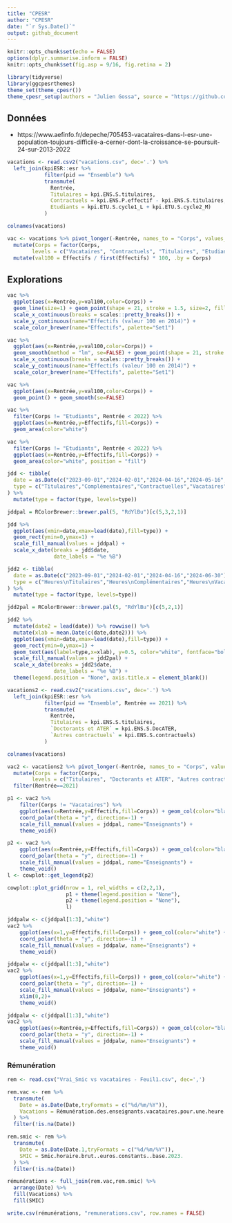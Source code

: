 ```yaml
---
title: "CPESR"
author: "CPESR"
date: "`r Sys.Date()`"
output: github_document
---
```


```r
knitr::opts_chunk$set(echo = FALSE)
options(dplyr.summarise.inform = FALSE)
knitr::opts_chunk$set(fig.asp = 9/16, fig.retina = 2)

library(tidyverse)
library(ggcpesrthemes)
theme_set(theme_cpesr())
theme_cpesr_setup(authors = "Julien Gossa", source = "https://github.com/cpesr/RFC/")
```

## Données 

- https://www.aefinfo.fr/depeche/705453-vacataires-dans-l-esr-une-population-toujours-difficile-a-cerner-dont-la-croissance-se-poursuit-24-sur-2013-2022



```r
vacations <- read.csv2("vacations.csv", dec='.') %>%
  left_join(kpiESR::esr %>%
            filter(pid == "Ensemble") %>%
            transmute(
              Rentrée,
              Titulaires = kpi.ENS.S.titulaires,
              Contractuels = kpi.ENS.P.effectif - kpi.ENS.S.titulaires,
              Etudiants = kpi.ETU.S.cycle1_L + kpi.ETU.S.cycle2_M)
            )

colnames(vacations)

vac <- vacations %>% pivot_longer(-Rentrée, names_to = "Corps", values_to = "Effectifs") %>%
  mutate(Corps = factor(Corps, 
        levels = c("Vacataires", "Contractuels", "Titulaires", "Etudiants"))) %>%
  mutate(val100 = Effectifs / first(Effectifs) * 100, .by = Corps) 
```

## Explorations

```r
vac %>%
  ggplot(aes(x=Rentrée,y=val100,color=Corps)) + 
  geom_line(size=1) + geom_point(shape = 21, stroke = 1.5, size=2, fill="white") +
  scale_x_continuous(breaks = scales::pretty_breaks()) +
  scale_y_continuous(name="Effectifs (valeur 100 en 2014)") +
  scale_color_brewer(name="Effectifs", palette="Set1")
```

```r
vac %>%
  ggplot(aes(x=Rentrée,y=val100,color=Corps)) + 
  geom_smooth(method = "lm", se=FALSE) + geom_point(shape = 21, stroke = 1.5, size=1, fill="white") +
  scale_x_continuous(breaks = scales::pretty_breaks()) +
  scale_y_continuous(name="Effectifs (valeur 100 en 2014)") +
  scale_color_brewer(name="Effectifs", palette="Set1")
```


```r
vac %>%
  ggplot(aes(x=Rentrée,y=val100,color=Corps)) + 
  geom_point() + geom_smooth(se=FALSE)
```


```r
vac %>%
  filter(Corps != "Etudiants", Rentrée < 2022) %>%
  ggplot(aes(x=Rentrée,y=Effectifs,fill=Corps)) + 
  geom_area(color="white")
```

```r
vac %>%
  filter(Corps != "Etudiants", Rentrée < 2022) %>%
  ggplot(aes(x=Rentrée,y=Effectifs,fill=Corps)) + 
  geom_area(color="white", position = "fill")
```




```r
jdd <- tibble(
  date = as.Date(c("2023-09-01","2024-02-01","2024-04-16","2024-05-16","2024-07-01")),
  type = c("Titulaires","Complémentaires","Contractuelles","Vacataires",NA)
) %>%
  mutate(type = factor(type, levels=type))

jddpal = RColorBrewer::brewer.pal(5, "RdYlBu")[c(5,3,2,1)]

jdd %>%
  ggplot(aes(xmin=date,xmax=lead(date),fill=type)) + 
  geom_rect(ymin=0,ymax=1) +
  scale_fill_manual(values = jddpal) +
  scale_x_date(breaks = jdd$date,
               date_labels = "%e %B")
```

```r
jdd2 <- tibble(
  date = as.Date(c("2023-09-01","2024-02-01","2024-04-16","2024-06-30")),
  type = c("Heures\nTitulaires","Heures\nComplémentaires","Heures\nVacataires",NA)
) %>%
  mutate(type = factor(type, levels=type))

jdd2pal = RColorBrewer::brewer.pal(5, "RdYlBu")[c(5,2,1)]

jdd2 %>%
  mutate(date2 = lead(date)) %>% rowwise() %>% 
  mutate(xlab = mean.Date(c(date,date2))) %>%
  ggplot(aes(xmin=date,xmax=lead(date),fill=type)) + 
  geom_rect(ymin=0,ymax=1) +
  geom_text(aes(label=type,x=xlab), y=0.5, color="white", fontface="bold") +
  scale_fill_manual(values = jdd2pal) +
  scale_x_date(breaks = jdd2$date,
               date_labels = "%e %B") +
  theme(legend.position = "None", axis.title.x = element_blank())
```



```r
vacations2 <- read.csv2("vacations.csv", dec='.') %>%
  left_join(kpiESR::esr %>%
            filter(pid == "Ensemble", Rentrée == 2021) %>%
            transmute(
              Rentrée,
              Titulaires = kpi.ENS.S.titulaires,
              `Doctorants et ATER` = kpi.ENS.S.DocATER,
              `Autres contractuels` = kpi.ENS.S.contractuels)
            )

colnames(vacations)

vac2 <- vacations2 %>% pivot_longer(-Rentrée, names_to = "Corps", values_to = "Effectifs") %>%
  mutate(Corps = factor(Corps, 
        levels = c("Titulaires", "Doctorants et ATER", "Autres contractuels", "Vacataires"))) %>%
  filter(Rentrée==2021)
```

```r
p1 <- vac2 %>%
    filter(Corps != "Vacataires") %>%
    ggplot(aes(x=Rentrée,y=Effectifs,fill=Corps)) + geom_col(color="black") +
    coord_polar(theta = "y", direction=-1) +
    scale_fill_manual(values = jddpal, name="Enseignants") +
    theme_void()

p2 <- vac2 %>%
    ggplot(aes(x=Rentrée,y=Effectifs,fill=Corps)) + geom_col(color="black") +
    coord_polar(theta = "y", direction=-1) +
    scale_fill_manual(values = jddpal, name="Enseignants") +
    theme_void()
l <- cowplot::get_legend(p2)

cowplot::plot_grid(nrow = 1, rel_widths = c(2,2,1), 
                   p1 + theme(legend.position = "None"), 
                   p2 + theme(legend.position = "None"), 
                   l)
```


```r
jddpalw <- c(jddpal[1:3],"white")
vac2 %>%
    ggplot(aes(x=1,y=Effectifs,fill=Corps)) + geom_col(color="white") +
    coord_polar(theta = "y", direction=-1) +
    scale_fill_manual(values = jddpalw, name="Enseignants") +
    theme_void()
```

```r
jddpalw <- c(jddpal[1:3],"white")
vac2 %>%
    ggplot(aes(x=1,y=Effectifs,fill=Corps)) + geom_col(color="white") +
    coord_polar(theta = "y", direction=-1) +
    scale_fill_manual(values = jddpalw, name="Enseignants") +
    xlim(0,2)+
    theme_void()
```

```r
jddpalw <- c(jddpal[1:3],"white")
vac2 %>%
    ggplot(aes(x=Rentrée,y=Effectifs,fill=Corps)) + geom_col(color="black") +
    coord_polar(theta = "y", direction=-1) +
    scale_fill_manual(values = jddpalw, name="Enseignants") +
    theme_void()
```



### Rémunération

```r
rem <- read.csv("Vrai_Smic vs vacataires - Feuil1.csv", dec=',')

rem.vac <- rem %>%
  transmute(
    Date = as.Date(Date,tryFormats = c("%d/%m/%Y")),
    Vacations = Rémunération.des.enseignants.vacataires.pour.une.heure.de.travaux.dirigés...4.2..euros.constants..base.2023.
  ) %>%
  filter(!is.na(Date))

rem.smic <- rem %>%
  transmute(
    Date = as.Date(Date.1,tryFormats = c("%d/%m/%Y")),
    SMIC = Smic.horaire.brut..euros.constants..base.2023.
  ) %>%
  filter(!is.na(Date))

rémunérations <- full_join(rem.vac,rem.smic) %>%
  arrange(Date) %>%
  fill(Vacations) %>%
  fill(SMIC) 

write.csv(rémunérations, "remunerations.csv", row.names = FALSE)

```

